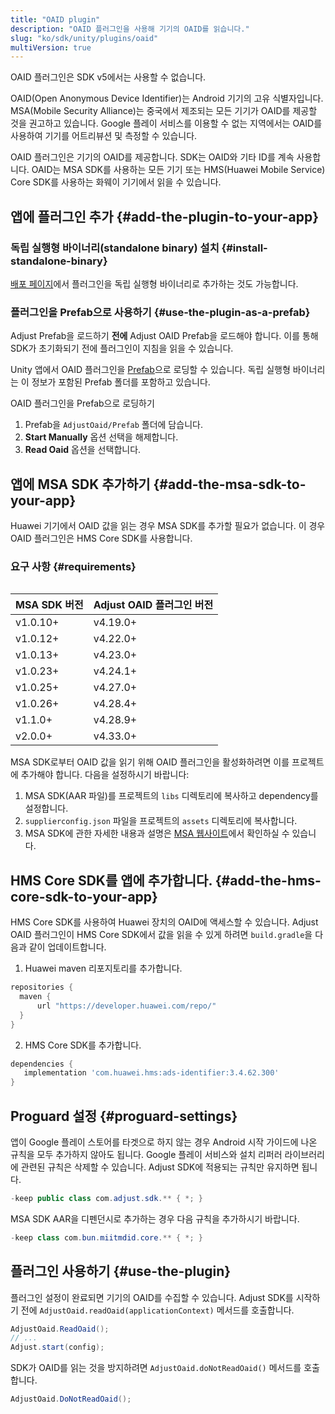 ```yaml
---
title: "OAID plugin"
description: "OAID 플러그인을 사용해 기기의 OAID를 읽습니다."
slug: "ko/sdk/unity/plugins/oaid"
multiVersion: true
---
```


<SdkVersion version="v5">

OAID 플러그인은 SDK v5에서는 사용할 수 없습니다.

</SdkVersion>
<SdkVersion version="v4">

OAID\(Open Anonymous Device Identifier\)는 Android 기기의 고유 식별자입니다. MSA\(Mobile Security Alliance\)는 중국에서 제조되는 모든 기기가 OAID를 제공할 것을 권고하고 있습니다. Google 플레이 서비스를 이용할 수 없는 지역에서는 OAID를 사용하여 기기를 어트리뷰션 및 측정할 수 있습니다.

OAID 플러그인은 기기의 OAID를 제공합니다. SDK는 OAID와 기타 ID를 계속 사용합니다. OAID는 MSA SDK를 사용하는 모든 기기 또는 HMS\(Huawei Mobile Service\) Core SDK를 사용하는 화웨이 기기에서 읽을 수 있습니다.

## 앱에 플러그인 추가 {#add-the-plugin-to-your-app}

### 독립 실행형 바이너리\(standalone binary\) 설치 {#install-standalone-binary}

[배포 페이지](https://github.com/adjust/android_sdk/releases)에서 플러그인을 독립 실행형 바이너리로 추가하는 것도 가능합니다.

### 플러그인을 Prefab으로 사용하기 {#use-the-plugin-as-a-prefab}

<Callout type="note">

Adjust Prefab을 로드하기 **전에** Adjust OAID Prefab을 로드해야 합니다. 이를 통해 SDK가 초기화되기 전에 플러그인이 지침을 읽을 수 있습니다.

</Callout>

Unity 앱에서 OAID 플러그인을 [Prefab](https://docs.unity3d.com/Manual/Prefabs.html)으로 로딩할 수 있습니다. 독립 실행형 바이너리는 이 정보가 포함된 Prefab 폴더를 포함하고 있습니다.

OAID 플러그인을 Prefab으로 로딩하기

1. Prefab을 `AdjustOaid/Prefab` 폴더에 담습니다.
2. **Start Manually** 옵션 선택을 해제합니다.
3. **Read Oaid** 옵션을 선택합니다.

## 앱에 MSA SDK 추가하기 {#add-the-msa-sdk-to-your-app}

<Callout type="note">

Huawei 기기에서 OAID 값을 읽는 경우 MSA SDK를 추가할 필요가 없습니다. 이 경우 OAID 플러그인은 HMS Core SDK를 사용합니다.

</Callout>

### 요구 사항 {#requirements}

<Table>

| MSA SDK 버전 | Adjust OAID 플러그인 버전 |
| ------------ | ------------------------- |
| v1\.0\.10\+  | v4\.19\.0\+               |
| v1\.0\.12\+  | v4\.22\.0\+               |
| v1\.0\.13\+  | v4\.23\.0\+               |
| v1\.0\.23\+  | v4\.24\.1\+               |
| v1\.0\.25\+  | v4\.27\.0\+               |
| v1\.0\.26\+  | v4\.28\.4\+               |
| v1\.1\.0\+   | v4\.28\.9\+               |
| v2\.0\.0\+   | v4\.33\.0\+               |

</Table>

MSA SDK로부터 OAID 값을 읽기 위해 OAID 플러그인을 활성화하려면 이를 프로젝트에 추가해야 합니다. 다음을 설정하시기 바랍니다:

1. MSA SDK\(AAR 파일\)를 프로젝트의 `libs` 디렉토리에 복사하고 dependency를 설정합니다.
2. `supplierconfig.json` 파일을 프로젝트의 `assets` 디렉토리에 복사합니다.
3. MSA SDK에 관한 자세한 내용과 설명은 [MSA 웹사이트](http://www.msa-alliance.cn/col.jsp?id=120)에서 확인하실 수 있습니다.

## HMS Core SDK를 앱에 추가합니다. {#add-the-hms-core-sdk-to-your-app}

HMS Core SDK를 사용하여 Huawei 장치의 OAID에 액세스할 수 있습니다. Adjust OAID 플러그인이 HMS Core SDK에서 값을 읽을 수 있게 하려면 `build.gradle`을 다음과 같이 업데이트합니다.

1. Huawei maven 리포지토리를 추가합니다.

<CodeBlock title="build.gradle">

```groovy
repositories {
  maven {
      url "https://developer.huawei.com/repo/"
  }
}

```

</CodeBlock>

2. HMS Core SDK를 추가합니다.

<CodeBlock title="build.gradle">

```groovy
dependencies {
   implementation 'com.huawei.hms:ads-identifier:3.4.62.300'
}

```

</CodeBlock>

## Proguard 설정 {#proguard-settings}

앱이 Google 플레이 스토어를 타겟으로 하지 않는 경우 Android 시작 가이드에 나온 규칙을 모두 추가하지 않아도 됩니다. Google 플레이 서비스와 설치 리퍼러 라이브러리에 관련된 규칙은 삭제할 수 있습니다. Adjust SDK에 적용되는 규칙만 유지하면 됩니다.

<CodeBlock title="proguard.pro">

```java
-keep public class com.adjust.sdk.** { *; }
```

</CodeBlock>

MSA SDK AAR을 디펜던시로 추가하는 경우 다음 규칙을 추가하시기 바랍니다.

<CodeBlock title="proguard.pro">

```java
-keep class com.bun.miitmdid.core.** { *; }
```

</CodeBlock>

## 플러그인 사용하기 {#use-the-plugin}

플러그인 설정이 완료되면 기기의 OAID를 수집할 수 있습니다. Adjust SDK를 시작하기 전에 `AdjustOaid.readOaid(applicationContext)` 메서드를 호출합니다.

```cs
AdjustOaid.ReadOaid();
// ...
Adjust.start(config);
```

SDK가 OAID를 읽는 것을 방지하려면 `AdjustOaid.doNotReadOaid()` 메서드를 호출합니다.

```cs
AdjustOaid.DoNotReadOaid();
```

</SdkVersion>
